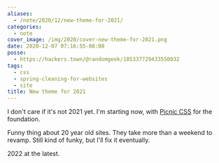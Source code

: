 ```yaml
---
aliases:
  - /note/2020/12/new-theme-for-2021/
categories:
  - note
cover_image: /img/2020/cover-new-theme-for-2021.png
date: 2020-12-07 07:16:55-08:00
posse:
  - https://hackers.town/@randomgeek/105337729433550032
tags:
  - css
  - spring-cleaning-for-websites
  - site
title: New theme for 2021
---
```


[Picnic CSS]: https://picnicss.com

I don't care if it's not 2021 yet. I'm starting now, with [Picnic CSS][] for the foundation.

Funny thing about 20 year old sites. They take more than a weekend to revamp. Still kind of funky, but I'll fix it eventually.

2022 at the latest.
